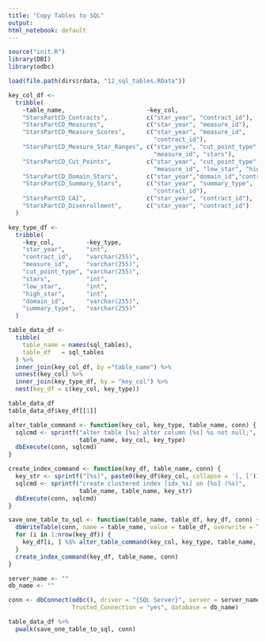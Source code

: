 ```yaml
---
title: "Copy Tables to SQL"
output:
html_notebook: default
---
```



```r
source("init.R")
library(DBI)
library(odbc)
```


```r
load(file.path(dirs$rdata, "12_sql_tables.RData"))

key_col_df <-
  tribble(
    ~table_name,                       ~key_col,
    "StarsPartCD_Contracts",           c("star_year", "contract_id"),
    "StarsPartCD_Measures",            c("star_year", "measure_id"),
    "StarsPartCD_Measure_Scores",      c("star_year", "measure_id",
                                         "contract_id"),
    "StarsPartCD_Measure_Star_Ranges", c("star_year", "cut_point_type",
                                         "measure_id", "stars"),
    "StarsPartCD_Cut_Points",          c("star_year", "cut_point_type",
                                         "measure_id", "low_star", "high_star"),
    "StarsPartCD_Domain_Stars",        c("star_year","domain_id","contract_id"),
    "StarsPartCD_Summary_Stars",       c("star_year", "summary_type",
                                         "contract_id"),
    "StarsPartCD_CAI",                 c("star_year", "contract_id"),
    "StarsPartCD_Disenrollment",       c("star_year", "contract_id")
  )

key_type_df <-
  tribble(
    ~key_col,         ~key_type,
    "star_year",      "int",
    "contract_id",    "varchar(255)",
    "measure_id",     "varchar(255)",
    "cut_point_type", "varchar(255)",
    "stars",          "int",
    "low_star",       "int",
    "high_star",      "int",
    "domain_id",      "varchar(255)",
    "summary_type",   "varchar(255)"
  )

table_data_df <-
  tibble(
    table_name = names(sql_tables),
    table_df   = sql_tables
  ) %>%
  inner_join(key_col_df, by ="table_name") %>%
  unnest(key_col) %>%
  inner_join(key_type_df, by = "key_col") %>%
  nest(key_df = c(key_col, key_type))

table_data_df
table_data_df$key_df[[1]]
```



```r
alter_table_command <- function(key_col, key_type, table_name, conn) {
  sqlcmd <- sprintf("alter table [%s] alter column [%s] %s not null;",
                    table_name, key_col, key_type)
  dbExecute(conn, sqlcmd)
}

create_index_command <- function(key_df, table_name, conn) {
  key_str <- sprintf("[%s]", paste0(key_df$key_col, collapse = '], ['))
  sqlcmd <- sprintf("create clustered index [idx_%s] on [%s] (%s)",
                    table_name, table_name, key_str)
  dbExecute(conn, sqlcmd)
}

save_one_table_to_sql <- function(table_name, table_df, key_df, conn) {
  dbWriteTable(conn, name = table_name, value = table_df, overwrite = TRUE)
  for (i in 1:nrow(key_df)) {
    key_df[i, ] %$% alter_table_command(key_col, key_type, table_name, conn)
  }
  create_index_command(key_df, table_name, conn)
}
```


```r
server_name <- ""
db_name <- ""

conn <- dbConnect(odbc(), driver = "{SQL Server}", server = server_name,
                  Trusted_Connection = "yes", database = db_name)

table_data_df %>%
  pwalk(save_one_table_to_sql, conn)
```


